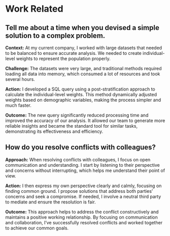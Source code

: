 # Work Related


## Tell me about a time when you devised a simple solution to a complex problem.

**Context:** At my current company, I worked with large datasets that needed to be balanced to ensure accurate analysis. We needed to create individual-level weights to represent the population properly.

**Challenge:** The datasets were very large, and traditional methods required loading all data into memory, which consumed a lot of resources and took several hours.

**Action:** I developed a SQL query using a post-stratification approach to calculate the individual-level weights. This method dynamically adjusted weights based on demographic variables, making the process simpler and much faster.

**Outcome:** The new query significantly reduced processing time and improved the accuracy of our analysis. It allowed our team to generate more reliable insights and became the standard tool for similar tasks, demonstrating its effectiveness and efficiency.


## How do you resolve conflicts with colleagues?

**Approach:** When resolving conflicts with colleagues, I focus on open communication and understanding. I start by listening to their perspective and concerns without interrupting, which helps me understand their point of view.

**Action:** I then express my own perspective clearly and calmly, focusing on finding common ground. I propose solutions that address both parties' concerns and seek a compromise. If needed, I involve a neutral third party to mediate and ensure the resolution is fair.

**Outcome:** This approach helps to address the conflict constructively and maintains a positive working relationship. By focusing on communication and collaboration, I’ve successfully resolved conflicts and worked together to achieve our common goals.








